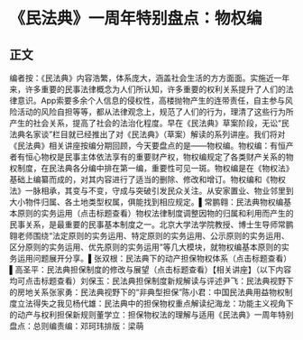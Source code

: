 # 《民法典》一周年特别盘点：物权编
## 正文
编者按：《民法典》内容浩繁，体系庞大，涵盖社会生活的方方面面。实施近一年来，许多重要的民事法律概念为人们所认知，许多重要的权利关系提升了人们的法律意识。App索要多余个人信息的侵权性，高楼抛物产生的连带责任，自主参与风险活动的风险自担等等，都从法律观念上，规范了人们的行为，理清了这些行为所产生的社会关系，提高了社会的法治化程度。早在《民法典》草案阶段，无讼“民法典名家谈”栏目就已经推出了对《民法典》（草案）解读的系列讲座。我们将对《民法典》相关讲座按编分期回顾，今天要盘点的是——物权编。物权编：有恒产者有恒心物权是民事主体依法享有的重要财产权，物权编规定了各类财产关系的物权制度，在民法典各分编中排在第一编，重要性可见一斑。物权编是在《物权法》基础上编纂而成的，对其内容进行了适当的删除、修改和增订。物权编和《物权法》一脉相承，其变与不变，守成与突破引发民众关注。从安家置业、物业邻里到大小物件归属、各土地类型权属，俱能找到相应规定。▌常鹏翱：民法典物权编基本原则的实务运用（点击标题查看）物权法律制度调整因物的归属和利用而产生的民事关系，是最重要的民事基本制度之一。北京大学法学院教授、博士生导师常鹏翱老师围绕“法定原则的实务运用、特定原则的实务运用、公示原则的实务运用、区分原则的实务运用、优先原则的实务运用”等几大模块，就物权编基本原则的实务运用问题展开分享。▌张双根：民法典下的动产担保物权体系（点击标题查看）▌高圣平：民法典担保制度的修改与展望（点击标题查看）【相关讲座】（以下内容均可点击标题查看）刘保玉：民法典担保制度新规解读与评述尹飞：民法典视野下的房地关系张家勇：民法典视野下的“非典型担保”陈小君：中国民法典用益物权制度立法得失之我见杨代雄：民法典中的担保物权重点解读纪海龙：功能主义视角下的动产与权利担保新规则董学立：担保物权法的理解与适用《民法典》一周年特别盘点：总则编责编：邓珂玮排版：梁萌